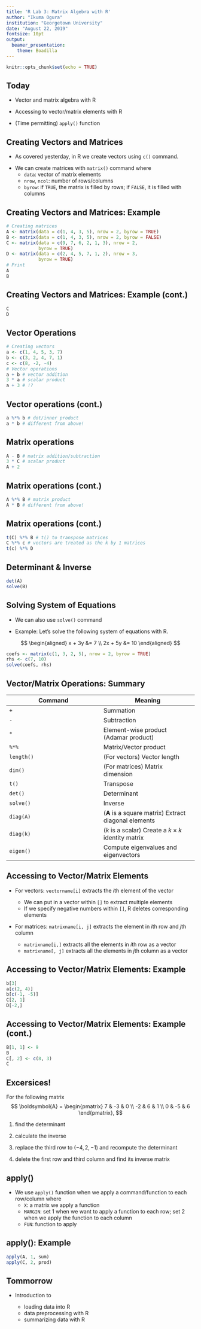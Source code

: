 ---
title: 'R Lab 3: Matrix Algebra with R'
author: "Ikuma Ogura"
institution: "Georgetown University"
date: "August 22, 2019"
fontsize: 10pt
output: 
  beamer_presentation:
    theme: Boadilla
---

```{r setup, include=FALSE}
knitr::opts_chunk$set(echo = TRUE)
```

## Today

- Vector and matrix algebra with R

\smallskip

- Accessing to vector/matrix elements with R

\smallskip

- (Time permitting) `apply()` function

## Creating Vectors and Matrices

- As covered yesterday, in R we create vectors using `c()` command.

\smallskip

- We can create matrices with `matrix()` command
\begin{block}{Usage}
\texttt{matrix(data, nrow, ncol, byrow)} \\
\end{block}
where
    - `data`: vector of matrix elements
    - `nrow`, `ncol`: number of rows/columns
    - `byrow`: if `TRUE`, the matrix is filled by rows; if `FALSE`, it is filled with columns
    
## Creating Vectors and Matrices: Example

```{r, tidy = FALSE}
# Creating matrices
A <- matrix(data = c(1, 4, 3, 5), nrow = 2, byrow = TRUE)
B <- matrix(data = c(1, 4, 3, 5), nrow = 2, byrow = FALSE)
C <- matrix(data = c(9, 7, 6, 2, 1, 3), nrow = 2, 
            byrow = TRUE)
D <- matrix(data = c(2, 4, 5, 7, 1, 2), nrow = 3, 
            byrow = TRUE)
# Print
A
B
```

## Creating Vectors and Matrices: Example (cont.)

```{r, tidy = FALSE}
C
D
```

## Vector Operations

```{r, tidy = FALSE}
# Creating vectors
a <- c(1, 4, 5, 3, 7)
b <- c(3, 2, 4, 7, 1)
c <- c(8, -2, -4)
# Vector operations
a + b # vector addition
3 * a # scalar product
a + 3 # !?
```


## Vector operations (cont.)

```{r, tidy = FALSE}
a %*% b # dot/inner product
a * b # different from above!
```

## Matrix operations

```{r, tidy = FALSE}
A - B # matrix addition/subtraction
3 * C # scalar product
A + 2
```

## Matrix operations (cont.)

```{r, tidy = FALSE}
A %*% B # matrix product
A * B # different from above!
```

## Matrix operations (cont.)

```{r, tidy = FALSE}
t(C) %*% B # t() to transpose matrices
C %*% c # vectors are treated as the k by 1 matrices
t(c) %*% D
```

## Determinant & Inverse

```{r, tidy = FALSE}
det(A)
solve(B)
```

## Solving System of Equations

- We can also use `solve()` command

\smallskip

- Example: Let's solve the following system of equations with R.

$$
\begin{aligned}
x + 3y &= 7 \\
2x + 5y &= 10
\end{aligned}
$$
```{r, tidy = FALSE}
coefs <- matrix(c(1, 3, 2, 5), nrow = 2, byrow = TRUE)
rhs <- c(7, 10)
solve(coefs, rhs)
```

## Vector/Matrix Operations: Summary

Command | Meaning
--- | ---
`+` | Summation
`-` | Subtraction
`*` | Element-wise product (Adamar product)
`%*%` | Matrix/Vector product
`length()` | (For vectors) Vector length
`dim()` | (For matrices) Matrix dimension
`t()` | Transpose
`det()` | Determinant
`solve()` | Inverse
`diag(A)` | ($\boldsymbol{A}$ is a square matrix) Extract diagonal elements
`diag(k)` | ($k$ is a scalar) Create a $k \times k$ identity matrix
`eigen()` | Compute eigenvalues and eigenvectors

## Accessing to Vector/Matrix Elements

- For vectors: `vectorname[i]` extracts the $i$th element of the vector

    - We can put in a vector within `[]` to extract multiple elements
    - If we specify negative numbers within `[]`, R deletes corresponding elements

\smallskip

- For matrices: `matrixname[i, j]` extracts the element in $i$th row and $j$th column

    - `matrixname[i,]` extracts all the elements in $i$th row as a vector
    - `matrixname[, j]` extracts all the elements in $j$th column as a vector

## Accessing to Vector/Matrix Elements: Example

```{r, tidy = FALSE}
b[3]
a[c(2, 4)]
b[c(-1, -5)]
C[2, 1]
D[-2,]
```

## Accessing to Vector/Matrix Elements: Example (cont.)

```{r, tidy = FALSE}
B[1, 1] <- 9
B
C[, 2] <- c(8, 3) 
C
```

## Excersices!

For the following matrix
$$
\boldsymbol{A} = \begin{pmatrix} 7 & -3 & 0 \\
-2 & 6 & 1 \\
0 & -5 & 6 
\end{pmatrix},
$$

1. find the determinant

2. calculate the inverse

3. replace the third row to $(-4, 2, -1)$ and recompute the determinant

4. delete the first row and third column and find its inverse matrix

## apply()

- We use `apply()` function when we apply a command/function to each row/column
\begin{block}{Usage}
\texttt{apply(X, MARGIN, FUN...)} \\
\end{block}
where 
    - `X`: a matrix we apply a function
    - `MARGIN`: set 1 when we want to apply a function to each row; set 2 when we apply the function to each column
    - `FUN`: function to apply 

## apply(): Example

```{r, tidy = FALSE}
apply(A, 1, sum)
apply(C, 2, prod)
```

## Tommorrow

- Introduction to

    - loading data into R
    - data preprocessing with R
    - summarizing data with R



